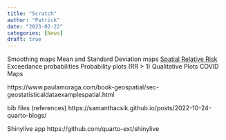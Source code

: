 ```yaml
---
title: "Scratch"
author: "Patrick"
date: "2023-02-22"   
categories: [News]
draft: true
---
```






Smoothing maps
Mean and Standard Deviation maps
[Spatial Relative Risk](https://www.jstatsoft.org/article/view/v039i01)
Exceedance probabilities Probability plots (RR > 1)
Qualitative Plots COVID Maps

https://www.paulamoraga.com/book-geospatial/sec-geostatisticaldataexamplespatial.html


bib files (references)
https://samanthacsik.github.io/posts/2022-10-24-quarto-blogs/



Shinylive app
https://github.com/quarto-ext/shinylive